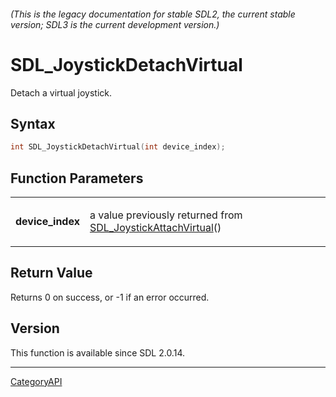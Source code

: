 ====== (This is the legacy documentation for stable SDL2, the current stable version; SDL3 is the current development version.) ======
= SDL_JoystickDetachVirtual =

Detach a virtual joystick.

== Syntax ==

<syntaxhighlight lang='c'>
int SDL_JoystickDetachVirtual(int device_index);
</syntaxhighlight>

== Function Parameters ==

{|
|'''device_index'''
|a value previously returned from [[SDL_JoystickAttachVirtual]]()
|}

== Return Value ==

Returns 0 on success, or -1 if an error occurred.

== Version ==

This function is available since SDL 2.0.14.

----
[[CategoryAPI]]


